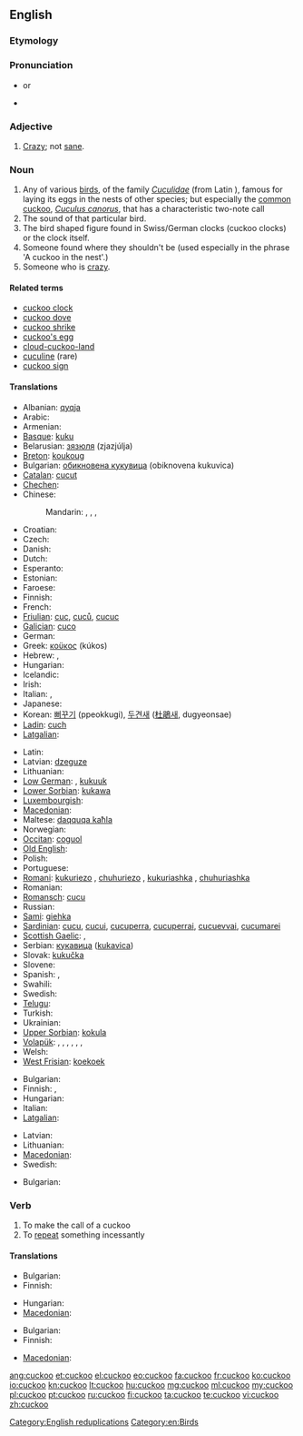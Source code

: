 ==English==
{{wikipedia}}

===Etymology===
{{onomat}}

===Pronunciation===
* {{IPA|/ˈkʊkuː/}} or {{IPA|/ˈkuːkuː/}}
* {{audio|en-us-cuckoo.ogg|Audio (US)}}

===Adjective===
{{en-adj}}

# [[crazy|Crazy]]; not [[sane]].

===Noun===
{{en-noun}}

# Any of various [[bird]]s, of the family ''[[Cuculidae]]'' (from Latin {{term|cuculus||cuckoo|lang=la}}), famous for laying its eggs in the nests of other species; but especially the [[common cuckoo]], ''[[Cuculus canorus]]'', that has a characteristic two-note call
# The sound of that particular bird.
# The bird shaped figure found in Swiss/German clocks (cuckoo clocks) or the clock itself.
# Someone found where they shouldn't be (used especially in the phrase 'A cuckoo in the nest'.)
# Someone who is [[crazy]].

====Related terms====
* [[cuckoo clock]]
* [[cuckoo dove]]
* [[cuckoo shrike]]
* [[cuckoo's egg]]
* [[cloud-cuckoo-land]]
* [[cuculine]] (rare)
* [[cuckoo sign]]

====Translations====
{{trans-top|the bird}}
* Albanian: [[qyqja]]
* Arabic: {{t|ar|وقواق|m|tr=waqwaaq}}
* Armenian: {{t|hy|կկու|tr=kku}}
* [[Basque]]: [[kuku]]
* Belarusian: [[зязюля]] (zjazjúlja) {{f}}
* [[Breton]]: [[koukoug]]
* Bulgarian: [[обикновена кукувица]] (obiknovena kukuvica) {{f}}
* [[Catalan]]: [[cucut]] {{m}}
* [[Chechen]]: {{tø|ce|оттйокх}}
* Chinese:
*: Mandarin: {{t|cmn|杜鵑|sc=Hani}}, {{t|cmn|杜鹃|tr=dùjuān|sc=Hani}},  {{t|cmn|布穀|sc=Hani}},  {{t|cmn|布谷|tr=bùgǔ|sc=Hani}}
* Croatian: {{t-|hr|kukavica|f}}
* Czech: {{t-|cs|kukačka|f}}
* Danish: {{t|da|gøg}}
* Dutch: {{t+|nl|koekoek|m}}
* Esperanto: {{t-|eo|kukolo|xs=Esperanto}}
* Estonian: {{t+|et|kägu}}
* Faroese: {{t|fo|geykur}}
* Finnish: {{t+|fi|käki}}
* French: {{t+|fr|coucou|m}}
* [[Friulian]]: [[cuc]], [[cuců]], [[cucuc]]
* [[Galician]]: [[cuco]] {{m}}
* German: {{t+|de|Kuckuck|m}}
* Greek: [[κοϋκος]] (kúkos) {{m}}
* Hebrew: {{t-|he|קוקייה|f|tr=kukiyá}}, {{t-|he|קוּקִיָה|f|tr=kukiyá}}
* Hungarian: {{t+|hu|kakukk}}
* Icelandic: {{t+|is|gaukur}}
* Irish: {{t-|ga|cuach|xs=Irish}}
* Italian: {{t+|it|cuculo|m}}, {{t+|it|cucù|m}}
* Japanese: {{t|ja|カッコウ|tr=kakkō}}
* Korean: [[뻐꾸기]] (ppeokkugi), [[두견새]] ([[杜鵑]]새, dugyeonsae)
* [[Ladin]]: [[cuch]]
* [[Latgalian]]: {{tø|ltg|dzagiuze}}
{{trans-mid}}
* Latin: {{t-|la|cuculus|m}}
* Latvian: [[dzeguze]]
* Lithuanian: {{t+|lt|gegutė|xs=Lithuanian}}
* [[Low German]]: {{t+|nds|Kuukuuk|m}}, [[kukuuk]] {{m}}
* [[Lower Sorbian]]: [[kukawa]]
* [[Luxembourgish]]: {{t|lb|Geckuck|m}}
* [[Macedonian]]: {{t-|mk|кукавица|f|tr=kukávica}}
* Maltese: [[daqquqa kaħla]] {{f}}
* Norwegian: {{t|no|gjøk}}
* [[Occitan]]: [[coguol]]
* [[Old English]]: {{t-|ang|geac|m|alt=ġēac|xs=Old English}}
* Polish: {{t+|pl|kukułka|f}}
* Portuguese: {{t-|pt|cuco|m}}
* [[Romani]]: [[kukuriezo]] {{m}}, [[chuhuriezo]] {{m}}, [[kukuriashka]] {{f}}, [[chuhuriashka]] {{f}}
* Romanian: {{t+|ro|cuc}}
* [[Romansch]]: [[cucu]]
* Russian: {{t+|ru|кукушка|f|tr=kukúška}}
* [[Sami]]: [[giehka]]
* [[Sardinian]]: [[cucu]], [[cucui]], [[cucuperra]], [[cucuperrai]], [[cucuevvai]], [[cucumarei]]
* [[Scottish Gaelic]]: {{t-|gd|cuthag|f|xs=Scottish Gaelic}}, {{t-|gd|cuach|f|xs=Scottish Gaelic}}
* Serbian: [[кукавица]] ([[kukavica]]) {{f}}
* Slovak: [[kukučka]] {{f}}
* Slovene: {{t+|sl|kukavica|f}}
* Spanish: {{t+|es|cuco|m}}, {{t+|es|cuclillo|m}}
* Swahili: {{t|sw|kekeo}}
* Swedish: {{t+|sv|gök}}
* [[Telugu]]: {{t|te|కోకిల}}
* Turkish: {{t+|tr|guguk}}
* Ukrainian: {{t-|uk|зозуля|f|tr=zozúlja|xs=Ukrainian}}
* [[Upper Sorbian]]: [[kokula]]
* [[Volapük]]: {{qualifier|♂♀}} {{t+|vo|kukuk}}, {{qualifier|♂}} {{t|vo|hikukuk}}, {{qualifier|♀}} {{t|vo|jikukuk}}, {{qualifier|♂♀ offspring, young}} {{t|vo|kukukül}}, {{qualifier|♂ offspring, young}} {{t|vo|hikukukül}}, {{qualifier|♀ offspring, young}} {{t|vo|jikukukül}}, {{qualifier|older term}} {{t|vo|kuklit}}
* Welsh: {{t-|cy|cog|xs=Welsh}}
* [[West Frisian]]: [[koekoek]]
{{trans-bottom}}

{{trans-top|the sound}}
* Bulgarian: {{t|bg|кукане|n}}
* Finnish: {{t-|fi|kukunta}}, {{t+|fi|kukkuu}}
* Hungarian: {{t+|hu|kakukk}}
* Italian: {{t|it|cu cu}}
* [[Latgalian]]: {{tø|ltg|kiukuot}}
{{trans-mid}}
* Latvian: {{t|lv|kūkot}}
* Lithuanian: {{t|lt|kukuoti}}
* [[Macedonian]]: {{t-|mk|ку-ку|tr=ku-ku}}
* Swedish: {{t|sv|kucku}}
{{trans-bottom}}

{{trans-top|someone crazy}}
* Bulgarian: {{t|bg|чалнат|m}}
{{trans-mid}}
{{trans-bottom}}

===Verb===
{{en-verb}}

# To make the call of a cuckoo
# To [[repeat]] something incessantly

====Translations====
{{trans-top|to make the call of a cuckoo}}
* Bulgarian: {{t|bg|кукам}}
* Finnish: {{t+|fi|kukkua}}
{{trans-mid}}
* Hungarian: {{t|hu|kakukkol}}
* [[Macedonian]]: {{t-|mk|кука|tr=kúka}}
{{trans-bottom}}

{{trans-top|to repeat something incessantly}}
* Bulgarian: {{t|bg|повтарям монотонно}}
* Finnish: {{t+|fi|hokea}}
{{trans-mid}}
* [[Macedonian]]: {{t|mk|вергла|tr=vérgla}}
{{trans-bottom}}

[[Category:English reduplications]]
[[Category:en:Birds]]

[[ang:cuckoo]]
[[et:cuckoo]]
[[el:cuckoo]]
[[eo:cuckoo]]
[[fa:cuckoo]]
[[fr:cuckoo]]
[[ko:cuckoo]]
[[io:cuckoo]]
[[kn:cuckoo]]
[[lt:cuckoo]]
[[hu:cuckoo]]
[[mg:cuckoo]]
[[ml:cuckoo]]
[[my:cuckoo]]
[[pl:cuckoo]]
[[pt:cuckoo]]
[[ru:cuckoo]]
[[fi:cuckoo]]
[[ta:cuckoo]]
[[te:cuckoo]]
[[vi:cuckoo]]
[[zh:cuckoo]]
